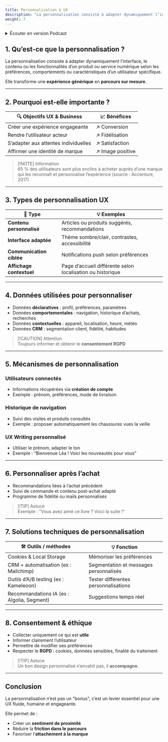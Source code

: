 ```yaml
---
title: Personnalisation & UX
description: "La personnalisation consiste à adapter dynamiquement l’interface, le contenu ou les fonctionnalités d’un produit ou service numérique selon les préférences, comportements ou caractéristiques d’un utilisateur spécifique."
weight: 7
---
```



<details>
    <summary>Écouter en version Podcast</summary>
> [!INFO] Information
> Disponible en podcast audio. (Généré par IA avec NoteBook LM by Google)
>
> <br />
> [En savoir plus](/fr/why-ai-podcast)

<SrtPlayer
  client:only="react"
  audioSrc="/podcasts/ux-personalization.mp3"
  srtUrl="/podcasts/ux-personalization.srt"
/>
</details>

## 1. Qu’est-ce que la personnalisation ?

La personnalisation consiste à adapter dynamiquement l’interface, le contenu ou les fonctionnalités d’un produit ou service numérique selon les préférences, comportements ou caractéristiques d’un utilisateur spécifique.

Elle transforme une **expérience générique** en **parcours sur mesure**.

---

## 2. Pourquoi est-elle importante ?

| 🔍 Objectifs UX & Business           | 📈 Bénéfices     |
| ------------------------------------ | ---------------- |
| Créer une expérience engageante      | ↗ Conversion     |
| Rendre l’utilisateur acteur          | ↗ Fidélisation   |
| S’adapter aux attentes individuelles | ↗ Satisfaction   |
| Affirmer une identité de marque      | ↗ Image positive |

> [!NOTE] Information  
> 65 % des utilisateurs sont plus enclins à acheter auprès d’une marque qui les reconnaît et personnalise l’expérience (source : Accenture, 2017)

---

## 3. Types de personnalisation UX

| 🧩 Type                  | 💡 Exemples                                                |
| ------------------------ | ---------------------------------------------------------- |
| **Contenu personnalisé** | Articles ou produits suggérés, recommandations             |
| **Interface adaptée**    | Thème sombre/clair, contrastes, accessibilité              |
| **Communication ciblée** | Notifications push selon préférences                       |
| **Affichage contextuel** | Page d’accueil différente selon localisation ou historique |

---

## 4. Données utilisées pour personnaliser

- Données **déclaratives** : profil, préférences, paramètres
- Données **comportementales** : navigation, historique d’achats, recherches
- Données **contextuelles** : appareil, localisation, heure, météo
- Données **CRM** : segmentation client, fidélité, habitudes

> [!CAUTION] Attention  
> Toujours informer et obtenir le **consentement RGPD**

---

## 5. Mécanismes de personnalisation

### Utilisateurs connectés

- Informations récupérées via **création de compte**
- Exemple : prénom, préférences, mode de livraison

### Historique de navigation

- Suivi des visites et produits consultés
- Exemple : proposer automatiquement les chaussures vues la veille

### UX Writing personnalisé

- Utiliser le prénom, adapter le ton
- Exemple : “Bienvenue Léa ! Voici les nouveautés pour vous”

---

## 6. Personnaliser après l’achat

- Recommandations liées à l’achat précédent
- Suivi de commande et contenu post-achat adapté
- Programme de fidélité ou mails personnalisés

> [!TIP] Astuce  
> Exemple : "Vous avez aimé ce livre ? Voici la suite !"

---

## 7. Solutions techniques de personnalisation

| 🛠 Outils / méthodes                        | 💡 Fonction                            |
| ------------------------------------------ | -------------------------------------- |
| Cookies & Local Storage                    | Mémoriser les préférences              |
| CRM + automatisation (ex : Mailchimp)      | Segmentation et messages personnalisés |
| Outils d’A/B testing (ex : Kameleoon)      | Tester différentes personnalisations   |
| Recommandations IA (ex : Algolia, Segment) | Suggestions temps réel                 |

---

## 8. Consentement & éthique

- Collecter uniquement ce qui est **utile**
- Informer clairement l’utilisateur
- Permettre de modifier ses préférences
- Respecter le **RGPD** : cookies, données sensibles, finalité du traitement

> [!TIP] Astuce  
> Un bon design personnalisé n’envahit pas, il **accompagne**.

---

## Conclusion

La personnalisation n’est pas un "bonus", c’est un levier essentiel pour une UX fluide, humaine et engageante.

Elle permet de :

- Créer un **sentiment de proximité**
- Réduire la **friction dans le parcours**
- Favoriser l’**attachement à la marque**
